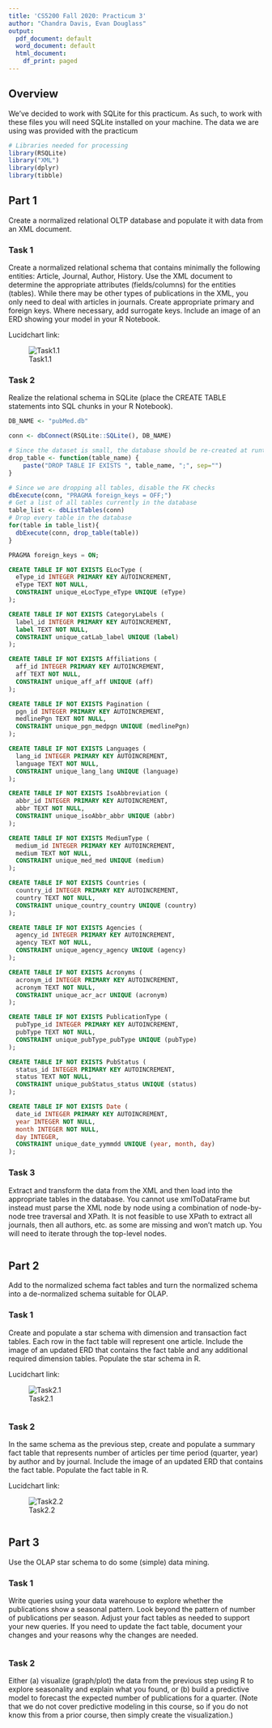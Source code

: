 ```yaml
---
title: 'CS5200 Fall 2020: Practicum 3'
author: "Chandra Davis, Evan Douglass"
output:
  pdf_document: default
  word_document: default
  html_document:
    df_print: paged
---
```


## Overview

We've decided to work with SQLite for this practicum. As such, to work with these files you will need SQLite installed on your machine. The data we are using was provided with the practicum

```r
# Libraries needed for processing
library(RSQLite)
library("XML")
library(dplyr)
library(tibble)
```


## Part 1
Create a normalized relational OLTP database and populate it with data from an XML document.

### Task 1
Create a normalized relational schema that contains minimally the following entities: Article, Journal, Author, History. Use the XML document to determine the appropriate attributes (fields/columns) for the entities (tables). While there may be other types of publications in the XML, you only need to deal with articles in journals. Create appropriate primary and foreign keys. Where necessary, add surrogate keys. Include an image of an ERD showing your model in your R Notebook.

Lucidchart link: 

![Task1.1](imgs/OriginalTables.png)

### Task 2
Realize the relational schema in SQLite (place the CREATE TABLE statements into SQL chunks in your R Notebook).

```r
DB_NAME <- "pubMed.db"

conn <- dbConnect(RSQLite::SQLite(), DB_NAME)
```


```r
# Since the dataset is small, the database should be re-created at runtime
drop_table <- function(table_name) {
    paste("DROP TABLE IF EXISTS ", table_name, ";", sep="")
}

# Since we are dropping all tables, disable the FK checks
dbExecute(conn, "PRAGMA foreign_keys = OFF;")
# Get a list of all tables currently in the database
table_list <- dbListTables(conn)
# Drop every table in the database
for(table in table_list){
  dbExecute(conn, drop_table(table))
}
```

```sql
PRAGMA foreign_keys = ON;
```


```sql
CREATE TABLE IF NOT EXISTS ELocType (
  eType_id INTEGER PRIMARY KEY AUTOINCREMENT,
  eType TEXT NOT NULL,
  CONSTRAINT unique_eLocType_eType UNIQUE (eType)
);
```


```sql
CREATE TABLE IF NOT EXISTS CategoryLabels (
  label_id INTEGER PRIMARY KEY AUTOINCREMENT,
  label TEXT NOT NULL,
  CONSTRAINT unique_catLab_label UNIQUE (label)
);
```


```sql
CREATE TABLE IF NOT EXISTS Affiliations (
  aff_id INTEGER PRIMARY KEY AUTOINCREMENT,
  aff TEXT NOT NULL,
  CONSTRAINT unique_aff_aff UNIQUE (aff)
);
```


```sql
CREATE TABLE IF NOT EXISTS Pagination (
  pgn_id INTEGER PRIMARY KEY AUTOINCREMENT,
  medlinePgn TEXT NOT NULL,
  CONSTRAINT unique_pgn_medpgn UNIQUE (medlinePgn)
);
```


```sql
CREATE TABLE IF NOT EXISTS Languages (
  lang_id INTEGER PRIMARY KEY AUTOINCREMENT,
  language TEXT NOT NULL,
  CONSTRAINT unique_lang_lang UNIQUE (language)
);
```


```sql
CREATE TABLE IF NOT EXISTS IsoAbbreviation (
  abbr_id INTEGER PRIMARY KEY AUTOINCREMENT,
  abbr TEXT NOT NULL,
  CONSTRAINT unique_isoAbbr_abbr UNIQUE (abbr)
);
```


```sql
CREATE TABLE IF NOT EXISTS MediumType (
  medium_id INTEGER PRIMARY KEY AUTOINCREMENT,
  medium TEXT NOT NULL,
  CONSTRAINT unique_med_med UNIQUE (medium)
);
```


```sql
CREATE TABLE IF NOT EXISTS Countries (
  country_id INTEGER PRIMARY KEY AUTOINCREMENT,
  country TEXT NOT NULL,
  CONSTRAINT unique_country_country UNIQUE (country)
);
```


```sql
CREATE TABLE IF NOT EXISTS Agencies (
  agency_id INTEGER PRIMARY KEY AUTOINCREMENT,
  agency TEXT NOT NULL,
  CONSTRAINT unique_agency_agency UNIQUE (agency)
);
```


```sql
CREATE TABLE IF NOT EXISTS Acronyms (
  acronym_id INTEGER PRIMARY KEY AUTOINCREMENT,
  acronym TEXT NOT NULL,
  CONSTRAINT unique_acr_acr UNIQUE (acronym)
);
```


```sql
CREATE TABLE IF NOT EXISTS PublicationType (
  pubType_id INTEGER PRIMARY KEY AUTOINCREMENT,
  pubType TEXT NOT NULL,
  CONSTRAINT unique_pubType_pubType UNIQUE (pubType)
);
```


```sql
CREATE TABLE IF NOT EXISTS PubStatus (
  status_id INTEGER PRIMARY KEY AUTOINCREMENT,
  status TEXT NOT NULL,
  CONSTRAINT unique_pubStatus_status UNIQUE (status)
);
```


```sql
CREATE TABLE IF NOT EXISTS Date (
  date_id INTEGER PRIMARY KEY AUTOINCREMENT,
  year INTEGER NOT NULL,
  month INTEGER NOT NULL,
  day INTEGER,
  CONSTRAINT unique_date_yymmdd UNIQUE (year, month, day)
);
```



### Task 3
Extract and transform the data from the XML and then load into the appropriate tables in the database. You cannot use xmlToDataFrame but instead must parse the XML node by node using a combination of node-by-node tree traversal and XPath. It is not feasible to use XPath to extract all journals, then all authors, etc. as some are missing and won't match up. You will need to iterate through the top-level nodes.

```r

```


## Part 2
Add to the normalized schema fact tables and turn the normalized schema into a de-normalized schema suitable for OLAP.

### Task 1
Create and populate a star schema with dimension and transaction fact tables. Each row in the fact table will represent one article. Include the image of an updated ERD that contains the fact table and any additional required dimension tables. Populate the star schema in R.

Lucidchart link: 

![Task2.1](imgs/OriginalTables.png)

```r

```


### Task 2
In the same schema as the previous step, create and populate a summary fact table that represents number of articles per time period (quarter, year) by author and by journal. Include the image of an updated ERD that contains the fact table. Populate the fact table in R.

Lucidchart link: 

![Task2.2](imgs/OriginalTables.png)

```r

```


## Part 3
Use the OLAP star schema to do some (simple) data mining.

### Task 1
Write queries using your data warehouse to explore whether the publications show a seasonal pattern. Look beyond the pattern of number of publications per season. Adjust your fact tables as needed to support your new queries. If you need to update the fact table, document your changes and your reasons why the changes are needed.

```r

```


### Task 2
Either (a) visualize (graph/plot) the data from the previous step using R to explore seasonality and explain what you found, or (b) build a predictive model to forecast the expected number of publications for a quarter. (Note that we do not cover predictive modeling in this course, so if you do not know this from a prior course, then simply create the visualization.)

```r

```


